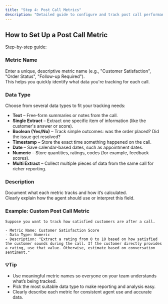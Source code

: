 ```yaml
---
title: "Step 4: Post Call Metrics"
description: "Detailed guide to configure and track post call performance metrics for your AI Agent."
---
```


## How to Set Up a Post Call Metric
Step-by-step guide:

### **Metric Name**  
Enter a unique, descriptive metric name (e.g., "Customer Satisfaction", "Order Status", "Follow-up Required").  
This helps you quickly identify what data you're tracking for each call.

### **Data Type**  
Choose from several data types to fit your tracking needs:  

- **Text** – Free-form summaries or notes from the call.  
- **Single Extract** – Extract one specific item of information (like the customer's answer or score).  
- **Boolean (Yes/No)** – Track simple outcomes: was the order placed? Did the issue get resolved?  
- **Timestamp** – Store the exact time something happened on the call.  
- **Date** – Save calendar-based dates, such as appointment dates.  
- **Numeric** – Store quantities, ratings, codes (for example, feedback scores).  
- **Multi Extract** – Collect multiple pieces of data from the same call for richer reporting.

### **Description**  
Document what each metric tracks and how it’s calculated.  
Clearly explain how the agent should use or interpret this field.

### Example: Custom Post Call Metric
```
Suppose you want to track how satisfied customers are after a call.

- Metric Name: Customer Satisfaction Score  
- Data Type: Numeric  
- Description: "Extract a rating from 0 to 10 based on how satisfied the customer sounds during the call. If the customer directly provides a rating, use that value. Otherwise, estimate based on conversation sentiment."
```

### 💡Tip
- Use meaningful metric names so everyone on your team understands what’s being tracked.  
- Pick the most suitable data type to make reporting and analysis easy.  
- Clearly describe each metric for consistent agent use and accurate data.

